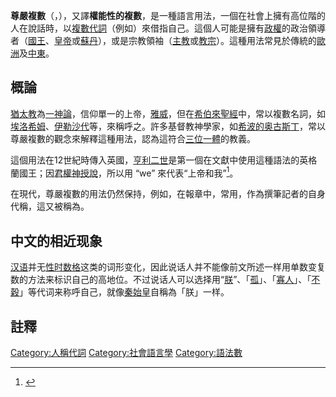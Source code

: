 '''尊嚴複數'''（{{lang-la|pluralis majestatis}}，{{lang-en|majestic plural / royal we}}），又譯'''權能性的複數'''，是一種語言用法，一個在社會上擁有高位階的人在說話時，以[[众数_(语言学)|複數]][[代詞|代詞]]（例如{{lang-en|We}}）來借指自己。這個人可能是擁有[[政權|政權]]的政治領導者（[[國王|國王]]、[[皇帝|皇帝]]或[[苏丹_(称谓)|蘇丹]]），或是宗教領袖（[[主教|主教]]或[[教宗|教宗]]）。這種用法常見於傳統的[[歐洲|歐洲]]及[[中東|中東]]。

{{语法范畴}}

==概論==
[[猶太教|猶太教]]為[[一神論|一神論]]，信仰單一的上帝，[[雅威|雅威]]，但在[[希伯來聖經|希伯來聖經]]中，常以複數名詞，如[[埃洛希姆|埃洛希姆]]、[[伊勒沙代|伊勒沙代]]等，來稱呼之。許多基督教神學家，如[[希波的奥古斯丁|希波的奥古斯丁]]，常以尊嚴複數的觀念來解釋這種用法，認為這符合[[三位一體|三位一體]]的教義。

這個用法在12世紀時傳入英國，[[亨利二世_(英格兰)|亨利二世]]是第一個在文獻中使用這種語法的英格蘭國王；因[[君權神授說|君權神授說]]，所以用 “we” 來代表“上帝和我”<ref>{{cite book|title=The Great Roll of the Pipe for the 16th year of the reign of Henry II, Michaelmas 1169–70 E 372/16 1169 Mich-1170 Mich (printed in PRS 15, )|year=1884|publisher=Pipe Roll Society|isbn=1-286-63009-6|pages=156–161|url=https://archive.org/details/piperollsociety15pipeuoft}}</ref>。

在現代，尊嚴複數的用法仍然保持，例如，在報章中，常用{{lang-en|we}}，作為撰筆記者的自身代稱，這又被稱為{{lang|en|editorial we}}。

==中文的相近现象==
[[汉语|汉语]]并无[[性_(语法)|性]][[时态|时]][[数_(语法)|数]][[格_(语法)|格]]这类的词形变化，因此说话人并不能像前文所述一样用单数变复数的方法来标识自己的高地位。不过说话人可以选择用“[[朕|朕]]”、「[[孤|孤]]」、「[[寡人|寡人]]」、「[[不穀|不穀]]」等代词来称呼自己，就像[[秦始皇|秦始皇]]自稱為「朕」一样。

==註釋==
{{reflist}}
[[Category:人稱代詞|Category:人稱代詞]]
[[Category:社會語言學|Category:社會語言學]]
[[Category:語法數|Category:語法數]]